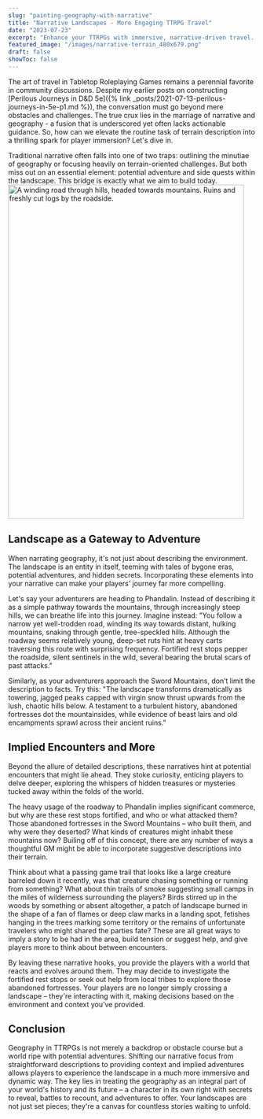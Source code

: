 ```yaml
---
slug: "painting-geography-with-narrative"
title: "Narrative Landscapes - More Engaging TTRPG Travel"
date: "2023-07-23"
excerpt: "Enhance your TTRPGs with immersive, narrative-driven travel. Transform landscapes from mere backdrops to catalysts for adventure and player engagement."
featured_image: "/images/narrative-terrain_480x679.png"
draft: false
showToc: false
---
```


The art of travel in Tabletop Roleplaying Games remains a perennial favorite in community discussions. Despite my earlier posts on constructing [Perilous Journeys in D&D 5e]({% link _posts/2021-07-13-perilous-journeys-in-5e-p1.md %}), the conversation must go beyond mere obstacles and challenges. The true crux lies in the marriage of narrative and geography - a fusion that is underscored yet often lacks actionable guidance. So, how can we elevate the routine task of terrain description into a thrilling spark for player immersion? Let's dive in.

Traditional narrative often falls into one of two traps: outlining the minutiae of geography or focusing heavily on terrain-oriented challenges. But both miss out on an essential element: potential adventure and side quests within the landscape. This bridge is exactly what we aim to build today. 
<img src="/images/narrative-terrain_480x679.png" alt="A winding road through hills, headed towards mountains. Ruins and freshly cut logs by the roadside." width="480" height="679" />
## Landscape as a Gateway to Adventure

When narrating geography, it's not just about describing the environment. The landscape is an entity in itself, teeming with tales of bygone eras, potential adventures, and hidden secrets. Incorporating these elements into your narrative can make your players’ journey far more compelling. 

Let's say your adventurers are heading to Phandalin. Instead of describing it as a simple pathway towards the mountains, through increasingly steep hills, we can breathe life into this journey. Imagine instead: "You follow a narrow yet well-trodden road, winding its way towards distant, hulking mountains, snaking through gentle, tree-speckled hills. Although the roadway seems relatively young, deep-set ruts hint at heavy carts traversing this route with surprising frequency. Fortified rest stops pepper the roadside, silent sentinels in the wild, several bearing the brutal scars of past attacks."

Similarly, as your adventurers approach the Sword Mountains, don’t limit the description to facts. Try this: "The landscape transforms dramatically as towering, jagged peaks capped with virgin snow thrust upwards from the lush, chaotic hills below. A testament to a turbulent history, abandoned fortresses dot the mountainsides, while evidence of beast lairs and old encampments sprawl across their ancient ruins."

## Implied Encounters and More

Beyond the allure of detailed descriptions, these narratives hint at potential encounters that might lie ahead. They stoke curiosity, enticing players to delve deeper, exploring the whispers of hidden treasures or mysteries tucked away within the folds of the world.

The heavy usage of the roadway to Phandalin implies significant commerce, but why are these rest stops fortified, and who or what attacked them? Those abandoned fortresses in the Sword Mountains – who built them, and why were they deserted? What kinds of creatures might inhabit these mountains now? Builing off of this concept, there are any number of ways a thoughtful GM might be able to incorporate suggestive descriptions into their terrain.  

Think about what a passing game trail that looks like a large creature barreled down it recently, was that creature chasing something or running from something?  What about thin trails of smoke suggesting small camps in the miles of wilderness surrounding the players?  Birds stirred up in the woods by something or absent altogether, a patch of landscape burned in the shape of a fan of flames or deep claw marks in a landing spot, fetishes hanging in the trees marking some territory or the remains of unfortunate travelers who might shared the parties fate?  These are all great ways to imply a story to be had in the area, build tension or suggest help, and give players more to think about between encounters.

By leaving these narrative hooks, you provide the players with a world that reacts and evolves around them. They may decide to investigate the fortified rest stops or seek out help from local tribes to explore those abandoned fortresses. Your players are no longer simply crossing a landscape – they're interacting with it, making decisions based on the environment and context you’ve provided.

## Conclusion

Geography in TTRPGs is not merely a backdrop or obstacle course but a world ripe with potential adventures. Shifting our narrative focus from straightforward descriptions to providing context and implied adventures allows players to experience the landscape in a much more immersive and dynamic way. The key lies in treating the geography as an integral part of your world's history and its future – a character in its own right with secrets to reveal, battles to recount, and adventures to offer. Your landscapes are not just set pieces; they're a canvas for countless stories waiting to unfold.
